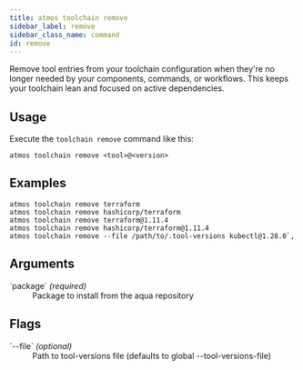 ```yaml
---
title: atmos toolchain remove
sidebar_label: remove
sidebar_class_name: command
id: remove
---
```


<Intro>
Remove tool entries from your toolchain configuration when they're no longer needed by your components, commands, or workflows. This keeps your toolchain lean and focused on active dependencies.
</Intro>

<Screengrab title="atmos toolchain remove --help" slug="atmos-toolchain-remove--help" />

## Usage

Execute the `toolchain remove` command like this:

```shell
atmos toolchain remove <tool>@<version>
```

## Examples

```shell
atmos toolchain remove terraform
atmos toolchain remove hashicorp/terraform
atmos toolchain remove terraform@1.11.4
atmos toolchain remove hashicorp/terraform@1.11.4
atmos toolchain remove --file /path/to/.tool-versions kubectl@1.28.0`,
```

## Arguments

<dl>
    <dt>`package` <em>(required)</em></dt>
    <dd>
        Package to install from the aqua repository
    </dd>
</dl>

## Flags

<dl>
    <dt>`--file`  <em>(optional)</em></dt>
    <dd>
        Path to tool-versions file (defaults to global --tool-versions-file)
    </dd>

</dl>

